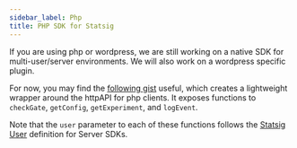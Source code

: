 ```yaml
---
sidebar_label: Php
title: PHP SDK for Statsig
---
```


If you are using php or wordpress, we are still working on a native SDK for multi-user/server environments.  We will also work on a wordpress specific plugin.

For now, you may find the [following gist](https://gist.github.com/tore-statsig/c27fb9de65c7a1d1591d161570ae807a) useful, which creates a lightweight wrapper around the httpAPI for php clients. It exposes functions to `checkGate`, `getConfig`, `getExperiment`, and `logEvent`.

Note that the `user` parameter to each of these functions follows the [Statsig User](/server/concepts/user) definition for Server SDKs.

<div>
  <script src="https://gist.github.com/tore-statsig/c27fb9de65c7a1d1591d161570ae807a.js"></script>
</div>  
